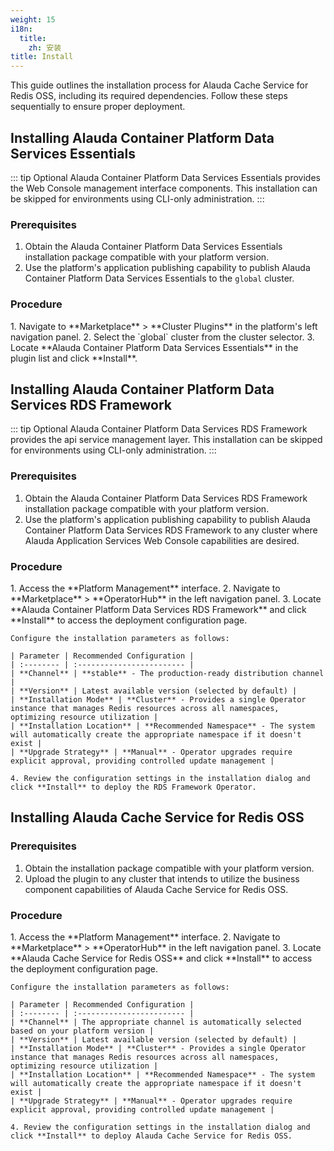 ```yaml
---
weight: 15
i18n:
  title:
    zh: 安装
title: Install
---
```


This guide outlines the installation process for Alauda Cache Service for Redis OSS, including its required dependencies. Follow these steps sequentially to ensure proper deployment.

## Installing Alauda Container Platform Data Services Essentials

::: tip Optional
Alauda Container Platform Data Services Essentials provides the Web Console management interface components. This installation can be skipped for environments using CLI-only administration.
:::

### Prerequisites

1. Obtain the Alauda Container Platform Data Services Essentials installation package compatible with your platform version.
2. Use the platform's application publishing capability to publish Alauda Container Platform Data Services Essentials to the `global` cluster.

### Procedure

<Tabs>
  <Tab label="Web Console">
    1. Navigate to **Marketplace** > **Cluster Plugins** in the platform's left navigation panel.
    2. Select the `global` cluster from the cluster selector.
    3. Locate **Alauda Container Platform Data Services Essentials** in the plugin list and click **Install**.
  </Tab>
</Tabs>

## Installing Alauda Container Platform Data Services RDS Framework

::: tip Optional
Alauda Container Platform Data Services RDS Framework provides the api service management layer. This installation can be skipped for environments using CLI-only administration.
:::

### Prerequisites

1. Obtain the Alauda Container Platform Data Services RDS Framework installation package compatible with your platform version.
2. Use the platform's application publishing capability to publish Alauda Container Platform Data Services RDS Framework to any cluster where Alauda Application Services Web Console capabilities are desired.

### Procedure

<Tabs>
  <Tab label="Web Console">
    1. Access the **Platform Management** interface.
    2. Navigate to **Marketplace** > **OperatorHub** in the left navigation panel.
    3. Locate **Alauda Container Platform Data Services RDS Framework** and click **Install** to access the deployment configuration page.

    Configure the installation parameters as follows:

    | Parameter | Recommended Configuration |
    | :-------- | :------------------------ |
    | **Channel** | **stable** - The production-ready distribution channel |
    | **Version** | Latest available version (selected by default) |
    | **Installation Mode** | **Cluster** - Provides a single Operator instance that manages Redis resources across all namespaces, optimizing resource utilization |
    | **Installation Location** | **Recommended Namespace** - The system will automatically create the appropriate namespace if it doesn't exist |
    | **Upgrade Strategy** | **Manual** - Operator upgrades require explicit approval, providing controlled update management |

    4. Review the configuration settings in the installation dialog and click **Install** to deploy the RDS Framework Operator.
  </Tab>
</Tabs>

## Installing Alauda Cache Service for Redis OSS

### Prerequisites

1. Obtain the installation package compatible with your platform version.
2. Upload the plugin to any cluster that intends to utilize the business component capabilities of Alauda Cache Service for Redis OSS.

### Procedure

<Tabs>
  <Tab label="Web Console">
    1. Access the **Platform Management** interface.
    2. Navigate to **Marketplace** > **OperatorHub** in the left navigation panel.
    3. Locate **Alauda Cache Service for Redis OSS** and click **Install** to access the deployment configuration page.

    Configure the installation parameters as follows:

    | Parameter | Recommended Configuration |
    | :-------- | :------------------------ |
    | **Channel** | The appropriate channel is automatically selected based on your platform version |
    | **Version** | Latest available version (selected by default) |
    | **Installation Mode** | **Cluster** - Provides a single Operator instance that manages Redis resources across all namespaces, optimizing resource utilization |
    | **Installation Location** | **Recommended Namespace** - The system will automatically create the appropriate namespace if it doesn't exist |
    | **Upgrade Strategy** | **Manual** - Operator upgrades require explicit approval, providing controlled update management |

    4. Review the configuration settings in the installation dialog and click **Install** to deploy Alauda Cache Service for Redis OSS.
  </Tab>
</Tabs>
